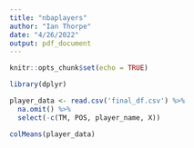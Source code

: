 ```yaml
---
title: "nbaplayers"
author: "Ian Thorpe"
date: "4/26/2022"
output: pdf_document
---
```


```r
knitr::opts_chunk$set(echo = TRUE)
```

```r
library(dplyr)
```


```r
player_data <- read.csv('final_df.csv') %>%
  na.omit() %>%
  select(-c(TM, POS, player_name, X))
```

```r
colMeans(player_data)
```

